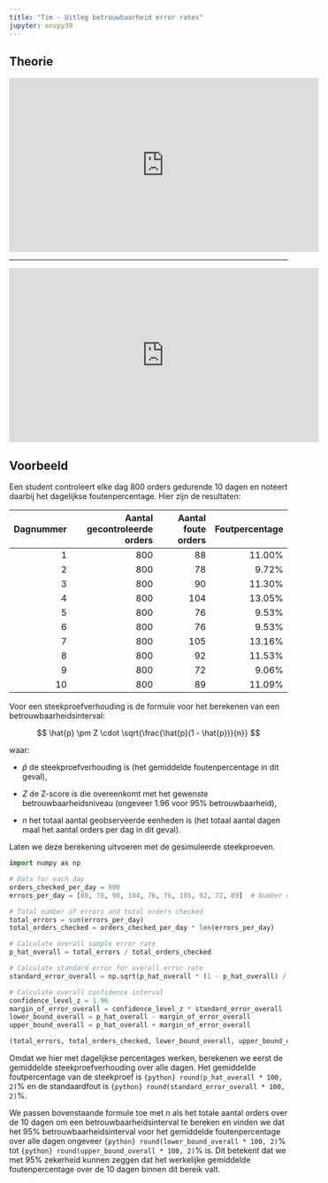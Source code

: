 ```yaml
---
title: "Tim - Uitleg betrouwbaarheid error rates"
jupyter: envpy39
---
```


## Theorie

```{=html}
<div class="ratio ratio-16x9">
<iframe width="560" height="315" src="https://www.youtube.com/embed/hlM7zdf7zwU?si=5iUfoIWSO2cG8mVg" title="YouTube video player" frameborder="0" allow="accelerometer; autoplay; clipboard-write; encrypted-media; gyroscope; picture-in-picture; web-share" referrerpolicy="strict-origin-when-cross-origin" allowfullscreen></iframe>
</div>
```

------------------------------------------------------------------------

```{=html}
<div class="ratio ratio-16x9">
<iframe width="560" height="315" src="https://www.youtube.com/embed/TqOeMYtOc1w?si=g184YB68w5Zim-Rv" title="YouTube video player" frameborder="0" allow="accelerometer; autoplay; clipboard-write; encrypted-media; gyroscope; picture-in-picture; web-share" referrerpolicy="strict-origin-when-cross-origin" allowfullscreen></iframe>
</div>
```
## Voorbeeld

Een student controleert elke dag 800 orders gedurende 10 dagen en noteert daarbij het dagelijkse foutenpercentage. Hier zijn de resultaten:

| Dagnummer | Aantal gecontroleerde orders | Aantal foute orders | Foutpercentage |
|---------------:|------------------------:|----------------:|---------------:|
|         1 |                          800 |                  88 |         11.00% |
|         2 |                          800 |                  78 |          9.72% |
|         3 |                          800 |                  90 |         11.30% |
|         4 |                          800 |                 104 |         13.05% |
|         5 |                          800 |                  76 |          9.53% |
|         6 |                          800 |                  76 |          9.53% |
|         7 |                          800 |                 105 |         13.16% |
|         8 |                          800 |                  92 |         11.53% |
|         9 |                          800 |                  72 |          9.06% |
|        10 |                          800 |                  89 |         11.09% |

Voor een steekproefverhouding is de formule voor het berekenen van een betrouwbaarheidsinterval:

$$ \hat{p} \pm Z \cdot \sqrt{\frac{\hat{p}(1 - \hat{p})}{n}} $$

waar:

- $\hat{p}$ de steekproefverhouding is (het gemiddelde foutenpercentage in dit geval),

- $Z$ de Z-score is die overeenkomt met het gewenste betrouwbaarheidsniveau (ongeveer 1.96 voor 95% betrouwbaarheid),

- $n$ het totaal aantal geobserveerde eenheden is (het totaal aantal dagen maal het aantal orders per dag in dit geval).

Laten we deze berekening uitvoeren met de gesimuleerde steekproeven.

```python
import numpy as np

# Data for each day
orders_checked_per_day = 800
errors_per_day = [88, 78, 90, 104, 76, 76, 105, 92, 72, 89]  # Number of errors observed each day

# Total number of errors and total orders checked
total_errors = sum(errors_per_day)
total_orders_checked = orders_checked_per_day * len(errors_per_day)

# Calculate overall sample error rate
p_hat_overall = total_errors / total_orders_checked

# Calculate standard error for overall error rate
standard_error_overall = np.sqrt(p_hat_overall * (1 - p_hat_overall) / total_orders_checked)

# Calculate overall confidence interval
confidence_level_z = 1.96
margin_of_error_overall = confidence_level_z * standard_error_overall
lower_bound_overall = p_hat_overall - margin_of_error_overall
upper_bound_overall = p_hat_overall + margin_of_error_overall

(total_errors, total_orders_checked, lower_bound_overall, upper_bound_overall)
```

Omdat we hier met dagelijkse percentages werken, berekenen we eerst de gemiddelde steekproefverhouding over alle dagen. Het gemiddelde foutpercentage van de steekproef is `{python} round(p_hat_overall * 100, 2)`% en de standaardfout is `{python} round(standard_error_overall * 100, 2)`%.

We passen bovenstaande formule toe met $n$ als het totale aantal orders over de 10 dagen om een betrouwbaarheidsinterval te bereken en vinden we dat het 95% betrouwbaarheidsinterval voor het gemiddelde foutenpercentage over alle dagen ongeveer `{python} round(lower_bound_overall * 100, 2)`% tot `{python} round(upper_bound_overall * 100, 2)`% is. Dit betekent dat we met 95% zekerheid kunnen zeggen dat het werkelijke gemiddelde foutenpercentage over de 10 dagen binnen dit bereik valt.
